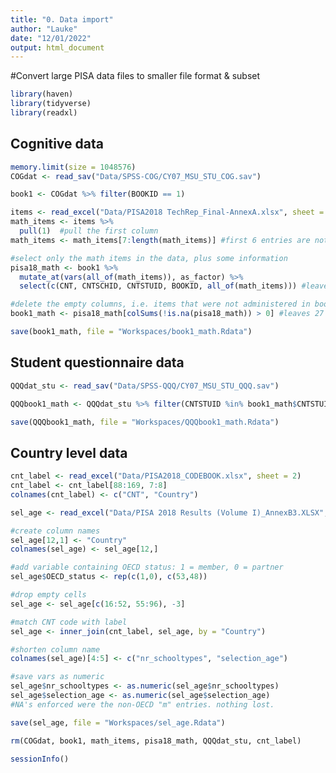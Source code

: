```yaml
---
title: "0. Data import"
author: "Lauke"
date: "12/01/2022"
output: html_document
---
```


#Convert large PISA data files to smaller file format & subset

```r
library(haven)
library(tidyverse)
library(readxl)
```

## Cognitive data
```r
memory.limit(size = 1048576)
COGdat <- read_sav("Data/SPSS-COG/CY07_MSU_STU_COG.sav")
```

```r
book1 <- COGdat %>% filter(BOOKID == 1)
```

```r
items <- read_excel("Data/PISA2018 TechRep_Final-AnnexA.xlsx", sheet = 3) #get the excel in R
math_items <- items %>%
  pull(1)  #pull the first column
math_items <- math_items[7:length(math_items)] #first 6 entries are not items, so exclude those
```

```r
#select only the math items in the data, plus some information
pisa18_math <- book1 %>%
  mutate_at(vars(all_of(math_items)), as_factor) %>%
  select(c(CNT, CNTSCHID, CNTSTUID, BOOKID, all_of(math_items))) #leaves 86 cols of which 82 items (checks out)

#delete the empty columns, i.e. items that were not administered in booklet 1
book1_math <- pisa18_math[colSums(!is.na(pisa18_math)) > 0] #leaves 27 cols of which 23 items
```

```r
save(book1_math, file = "Workspaces/book1_math.Rdata")
```

## Student questionnaire data
```r
QQQdat_stu <- read_sav("Data/SPSS-QQQ/CY07_MSU_STU_QQQ.sav")
```

```r
QQQbook1_math <- QQQdat_stu %>% filter(CNTSTUID %in% book1_math$CNTSTUID)
```

```r
save(QQQbook1_math, file = "Workspaces/QQQbook1_math.Rdata")
```

## Country level data

```r
cnt_label <- read_excel("Data/PISA2018_CODEBOOK.xlsx", sheet = 2)
cnt_label <- cnt_label[88:169, 7:8]
colnames(cnt_label) <- c("CNT", "Country")
```

```r
sel_age <- read_excel("Data/PISA 2018 Results (Volume I)_AnnexB3.XLSX", sheet = 11) #get the excel in R

#create column names
sel_age[12,1] <- "Country"
colnames(sel_age) <- sel_age[12,]

#add variable containing OECD status: 1 = member, 0 = partner
sel_age$OECD_status <- rep(c(1,0), c(53,48))

#drop empty cells
sel_age <- sel_age[c(16:52, 55:96), -3]

#match CNT code with label
sel_age <- inner_join(cnt_label, sel_age, by = "Country")

#shorten column name
colnames(sel_age)[4:5] <- c("nr_schooltypes", "selection_age")

#save vars as numeric
sel_age$nr_schooltypes <- as.numeric(sel_age$nr_schooltypes)  
sel_age$selection_age <- as.numeric(sel_age$selection_age)
#NA's enforced were the non-OECD "m" entries. nothing lost. 
```

```r
save(sel_age, file = "Workspaces/sel_age.Rdata")
```

```r
rm(COGdat, book1, math_items, pisa18_math, QQQdat_stu, cnt_label)
```

```r
sessionInfo()
```

